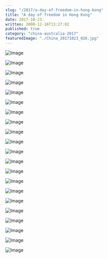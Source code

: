 ```yaml
---
slug: "/2017/a-day-of-freedom-in-hong-kong"
title: "A day of freedom in Hong Kong"
date: 2017-10-23
written: 2000-12-16T13:27:02
published: true
category: "china-australia-2017"
featuredImage: "./China_20171023_026.jpg"
---
```


![Image](China_20171023_006.jpg)

![Image](China_20171023_008.jpg)

![Image](China_20171023_009.jpg)

![Image](China_20171023_012.jpg)

![Image](China_20171023_016_02.jpg)

![Image](China_20171023_019_02.jpg)

![Image](China_20171023_026_02.jpg)

![Image](China_20171023_033.jpg)

![Image](China_20171023_037.jpg)

![Image](China_20171023_043.jpg)

![Image](China_20171023_048.jpg)

![Image](China_20171023_050.jpg)

![Image](China_20171023_052.jpg)

![Image](China_20171023_061.jpg)

![Image](China_20171023_063.jpg)

![Image](China_20171023_069.jpg)

![Image](China_20171023_074.jpg)

![Image](China_20171023_076.jpg)

![Image](China_20171023_077.jpg)

![Image](China_20171023_081.jpg)

![Image](China_20171023_082.jpg)
